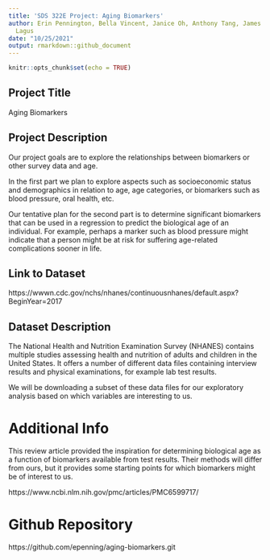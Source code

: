 ```yaml
---
title: 'SDS 322E Project: Aging Biomarkers'
author: Erin Pennington, Bella Vincent, Janice Oh, Anthony Tang, James Groh, Jilliane
  Lagus
date: "10/25/2021"
output: rmarkdown::github_document
---
```


```r
knitr::opts_chunk$set(echo = TRUE)
```

## Project Title
Aging Biomarkers 

## Project Description
Our project goals are to explore the relationships between biomarkers or other survey data and age.

In the first part we plan to explore aspects such as socioeconomic status and demographics in relation to age, age categories, or biomarkers such as blood pressure, oral health, etc.

Our tentative plan for the second part is to determine significant biomarkers that can be used in a regression to predict the biological age of an individual. For example, perhaps a marker such as blood pressure might indicate that a person might be at risk for suffering age-related complications sooner in life.

## Link to Dataset
https://wwwn.cdc.gov/nchs/nhanes/continuousnhanes/default.aspx?BeginYear=2017

## Dataset Description
The National Health and Nutrition Examination Survey (NHANES) contains multiple studies assessing health and nutrition of adults and children in the United States. It offers a number of different data files containing interview results and physical examinations, for example lab test results.

We will be downloading a subset of these data files for our exploratory analysis based on which variables are interesting to us.

# Additional Info
This review article provided the inspiration for determining biological age as a function of biomarkers available from test results. Their methods will differ from ours, but it provides some starting points for which biomarkers might be of interest to us.

https://www.ncbi.nlm.nih.gov/pmc/articles/PMC6599717/

# Github Repository
https://github.com/epenning/aging-biomarkers.git
